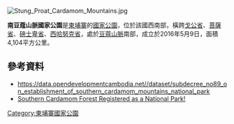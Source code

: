 [[Image:Stung_Proat_Cardamom_Mountains.jpg|right]]
{{coord|11.428598|N|103.667159|E|display=title}}

'''南豆蔻山脈國家公園'''是[[柬埔寨|柬埔寨]]的[[國家公園|國家公園]]，位於該國西南部，橫跨[[戈公省|戈公省]]、[[菩薩省|菩薩省]]、[[磅士卑省|磅士卑省]]、[[西哈努克省|西哈努克省]]，處於[[豆蔻山脈|豆蔻山脈]]南部，成立於2016年5月9日，面積4,104平方公里。

==參考資料==
* https://data.opendevelopmentcambodia.net//dataset/subdecree_no89_on_establishment_of_southern_cardamom_mountains_national_park
*[https://www.wildlifealliance.org/southern-cardamom-forest-registered-national-park/ Southern Cardamom Forest Registered as a National Park!] {{Wayback|url=https://www.wildlifealliance.org/southern-cardamom-forest-registered-national-park/ |date=20210308190104 }}

{{Cambodia-geo-stub}}
[[Category:柬埔寨國家公園|Category:柬埔寨國家公園]]